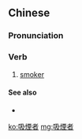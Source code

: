 {{also|吸烟者}}
==Chinese==
{{zh-forms|s=吸烟者|t2=吸菸者|type=21}}

===Pronunciation===
{{zh-pron
|m=xīyānzhě
|c=kap1 jin1 ze2
|cat=v
}}

===Verb===
{{zh-verb}}

# [[smoker]]

====See also====
* {{zh-l|煙民}}

[[ko:吸煙者]]
[[mg:吸煙者]]